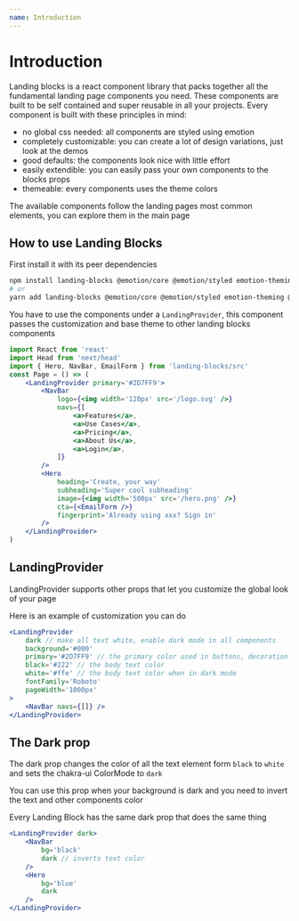 ```yaml
---
name: Introduction
---
```



<Stack align='center' my='40px'>
    <HeadingLogoIcon width='400px' long />
</Stack>

# Introduction

Landing blocks is a react component library that packs together all the fundamental landing page components you need.
These components are built to be self contained and super reusable in all your projects.
Every component is built with these principles in mind:

-   no global css needed: all components are styled using emotion
-   completely customizable: you can create a lot of design variations, just look at the demos
-   good defaults: the components look nice with little effort
-   easily extendible: you can easily pass your own components to the blocks props
-   themeable: every components uses the theme colors

The available components follow the landing pages most common elements, you can explore them in the main page

## How to use Landing Blocks

First install it with its peer dependencies

```sh
npm install landing-blocks @emotion/core @emotion/styled emotion-theming @chakra-ui/core
# or
yarn add landing-blocks @emotion/core @emotion/styled emotion-theming @chakra-ui/core
```

You have to use the components under a `LandingProvider`, this component passes the customization and base theme to other landing blocks components

```jsx
import React from 'react'
import Head from 'next/head'
import { Hero, NavBar, EmailForm } from 'landing-blocks/src'
const Page = () => (
    <LandingProvider primary='#2D7FF9'>
        <NavBar
            logo={<img width='120px' src='/logo.svg' />}
            navs={[
                <a>Features</a>,
                <a>Use Cases</a>,
                <a>Pricing</a>,
                <a>About Us</a>,
                <a>Login</a>,
            ]}
        />
        <Hero
            heading='Create, your way'
            subheading='Super cool subheading'
            image={<img width='500px' src='/hero.png' />}
            cta={<EmailForm />}
            fingerprint='Already using xxx? Sign in'
        />
    </LandingProvider>
)
```

## LandingProvider

LandingProvider supports other props that let you customize the global look of your page

Here is an example of customization you can do

```jsx
<LandingProvider
    dark // make all text white, enable dark mode in all components
    background='#000'
    primary='#2D7FF9' // the primary color used in buttons, decoration elements, ...
    black='#222' // the body text color
    white='#ffe' // the body text color when in dark mode
    fontFamily='Roboto'
    pageWidth='1000px'
>
    <NavBar navs={[]} />
</LandingProvider>
```

## The Dark prop

The dark prop changes the color of all the text element form `black` to `white` and sets the chakra-ui ColorMode to `dark`

You can use this prop when your background is dark and you need to invert the text and other components color

Every Landing Block has the same dark prop that does the same thing

```jsx
<LandingProvider dark>
    <NavBar
        bg='black'
        dark // inverts text color
    />
    <Hero
        bg='blue'
        dark
    />
</LandingProvider>
```
